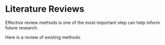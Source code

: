 # Literature Reviews

Effective review methods is one of the most important step can help inform future research.

Here is a review of existing methods.
